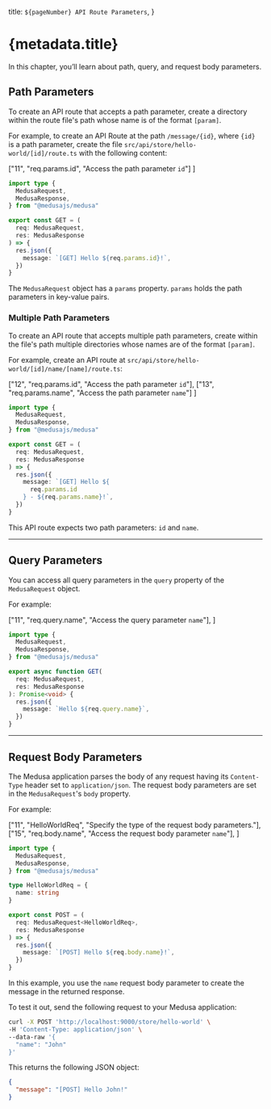   title: `${pageNumber} API Route Parameters`,
}

# {metadata.title}

In this chapter, you’ll learn about path, query, and request body parameters.

## Path Parameters

To create an API route that accepts a path parameter, create a directory within the route file's path whose name is of the format `[param]`.

For example, to create an API Route at the path `/message/{id}`, where `{id}` is a path parameter, create the file `src/api/store/hello-world/[id]/route.ts` with the following content:

  ["11", "req.params.id", "Access the path parameter `id`"]
]

```ts title="src/api/store/hello-world/[id]/route.ts" highlights={singlePathHighlights} apiTesting testApiUrl="http://localhost:9000/store/hello-world/{id}" testApiMethod="GET" testPathParams={{ "id": "" }}
import type {
  MedusaRequest,
  MedusaResponse,
} from "@medusajs/medusa"

export const GET = (
  req: MedusaRequest,
  res: MedusaResponse
) => {
  res.json({
    message: `[GET] Hello ${req.params.id}!`,
  })
}
```

The `MedusaRequest` object has a `params` property. `params` holds the path parameters in key-value pairs.

### Multiple Path Parameters

To create an API route that accepts multiple path parameters, create within the file's path multiple directories whose names are of the format `[param]`.

For example, create an API route at `src/api/store/hello-world/[id]/name/[name]/route.ts`:

  ["12", "req.params.id", "Access the path parameter `id`"],
  ["13", "req.params.name", "Access the path parameter `name`"]
]

```ts title="src/api/store/hello-world/[id]/name/[name]/route.ts" highlights={multiplePathHighlights} apiTesting testApiUrl="http://localhost:9000/store/hello-world/{id}/name/{name}" testApiMethod="GET" testPathParams={{ "id": "", "name": "" }}
import type {
  MedusaRequest,
  MedusaResponse,
} from "@medusajs/medusa"

export const GET = (
  req: MedusaRequest,
  res: MedusaResponse
) => {
  res.json({
    message: `[GET] Hello ${
      req.params.id
    } - ${req.params.name}!`,
  })
}
```

This API route expects two path parameters: `id` and `name`.

---

## Query Parameters

You can access all query parameters in the `query` property of the `MedusaRequest` object.

For example:

  ["11", "req.query.name", "Access the query parameter `name`"],
]

```ts title="src/api/store/hello-world/route.ts" highlights={queryHighlights} apiTesting testApiUrl="http://localhost:9000/store/hello-world" testApiMethod="GET" testQueryParams={{ "name": "" }}
import type {
  MedusaRequest,
  MedusaResponse,
} from "@medusajs/medusa"

export async function GET(
  req: MedusaRequest,
  res: MedusaResponse
): Promise<void> {
  res.json({
    message: `Hello ${req.query.name}`,
  })
}
```

---

## Request Body Parameters

The Medusa application parses the body of any request having its `Content-Type` header set to `application/json`. The request body parameters are set in the `MedusaRequest`'s `body` property.

For example:

  ["11", "HelloWorldReq", "Specify the type of the request body parameters."],
  ["15", "req.body.name", "Access the request body parameter `name`"],
]

```ts title="src/api/store/hello-world/route.ts" highlights={bodyHighlights}
import type {
  MedusaRequest,
  MedusaResponse,
} from "@medusajs/medusa"

type HelloWorldReq = {
  name: string
}

export const POST = (
  req: MedusaRequest<HelloWorldReq>,
  res: MedusaResponse
) => {
  res.json({
    message: `[POST] Hello ${req.body.name}!`,
  })
}
```

In this example, you use the `name` request body parameter to create the message in the returned response.

To test it out, send the following request to your Medusa application:

```bash apiTesting testApiUrl="http://localhost:9000/store/hello-world" testApiMethod="POST" testBodyParams={{ "name": "" }}
curl -X POST 'http://localhost:9000/store/hello-world' \
-H 'Content-Type: application/json' \
--data-raw '{
  "name": "John"
}'
```

This returns the following JSON object:

```json
{
  "message": "[POST] Hello John!"
}
```

